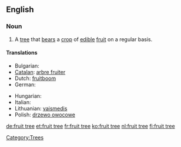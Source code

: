 ==English==
{{wikipedia}}

===Noun===
{{en-noun|sg=[[fruit]] [[tree]]}}

# A [[tree]] that [[bears]] a [[crop]] of [[edible]] [[fruit]] on a regular basis.

====Translations====
{{trans-top|a tree that bears a crop of edible fruit on a regular basis}}
* Bulgarian: {{t-|bg|овошка|f}}
* [[Catalan]]: [[arbre fruiter]] {{m}}
* Dutch: [[fruitboom]] {{m}}
* German: {{t+|de|Obstbaum|m}}
{{trans-mid}}
* Hungarian: {{t+|hu|gyümölcsfa}}
* Italian: {{t-|it|albero da frutto|m}}
* Lithuanian: [[vaismedis]] {{m}}
* Polish: [[drzewo owocowe]] {{n}}
{{trans-bottom}}

[[Category:Trees]]

[[de:fruit tree]]
[[et:fruit tree]]
[[fr:fruit tree]]
[[ko:fruit tree]]
[[nl:fruit tree]]
[[fi:fruit tree]]